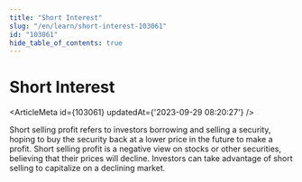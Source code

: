 ```yaml
---
title: "Short Interest"
slug: "/en/learn/short-interest-103061"
id: "103061"
hide_table_of_contents: true
---
```



# Short Interest

<ArticleMeta id={103061} updatedAt={'2023-09-29 08:20:27'} />
<div className='border-solid border-b border-t-0 my-4 border-[var(--ifm-color-gray-300)]' />

Short selling profit refers to investors borrowing and selling a security, hoping to buy the security back at a lower price in the future to make a profit. Short selling profit is a negative view on stocks or other securities, believing that their prices will decline. Investors can take advantage of short selling to capitalize on a declining market.
